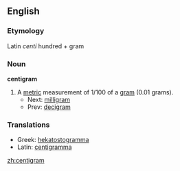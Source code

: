 ==English==

===Etymology===
Latin ''centi'' hundred + gram

===Noun===
'''centigram'''

# A [[metric]] measurement of 1/100 of a [[gram]] (0.01 grams).
#*Next: [[milligram]] 
#*Prev: [[decigram]]

===Translations===

*Greek: [[hekatostogramma]]
*Latin: [[centigramma]]

[[zh:centigram]]